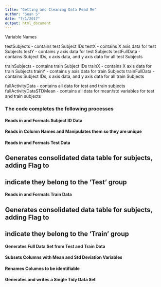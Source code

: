 ```yaml
---
title: "Getting and Cleaning Data Read Me"
author: "Sean S"
date: "7/1/2017"
output: html_document
---
```


Variable Names

testSubjects - contains test Subject IDs
testX - contains X axis data for test Subjects
testY - contains y axis data for test Subjects
testFullData - contains Subject IDs, x axis data, and y axis data for all test Subjects

trainSubjects - contains train Subject IDs
trainX - contains X axis data for train Subjects
trainY - contains y axis data for train Subjects
trainFullData - contains Subject IDs, x axis data, and y axis data for all train Subjects

fullActivityData - contains all data for test and train subjects
fullActivityDataSTDMean - contains all data for mean/std variables for test and train subjects

### The code completes the following processes

#### Reads in and Formats Subject ID Data ####
#### Reads in Column Names and Manipulates them so they are unique ####

#### Reads in and Formats Test Data ####
## Generates consolidated data table for subjects, adding Flag to 
## indicate they belong to the 'Test' group

#### Reads in and Formats Train Data ####
## Generates consolidated data table for subjects, adding Flag to 
## indicate they belong to the 'Train' group

#### Generates Full Data Set from Test and Train Data  ####

#### Subsets Columns with Mean and Std Deviation Variables ####

#### Renames Columns to be identifiable ####

#### Generates and writes a Single Tidy Data Set ####

